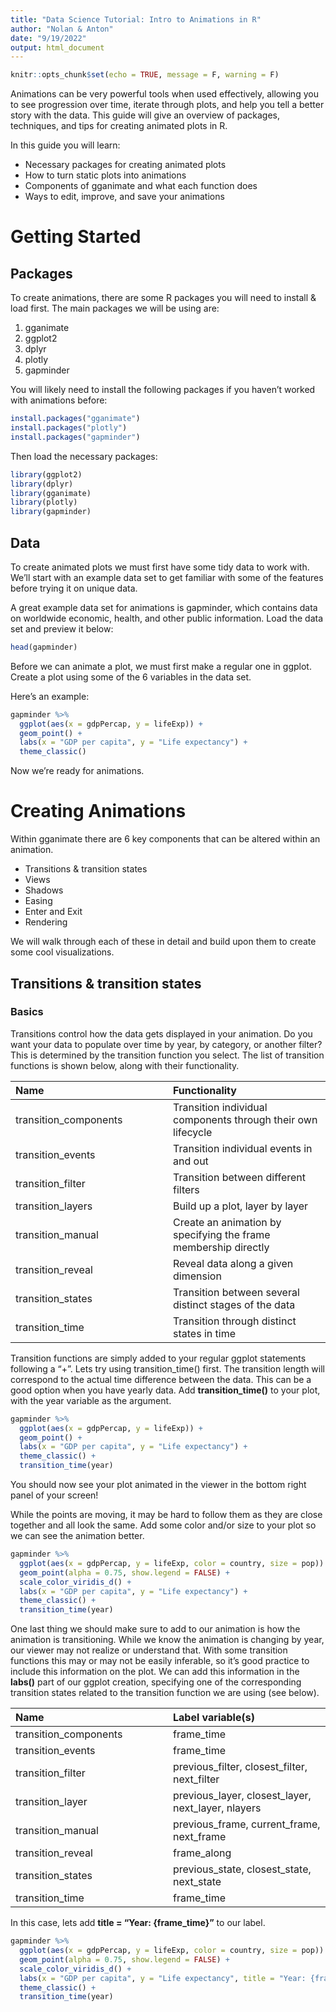 ```yaml
---
title: "Data Science Tutorial: Intro to Animations in R"
author: "Nolan & Anton"
date: "9/19/2022"
output: html_document
---
```


```r
knitr::opts_chunk$set(echo = TRUE, message = F, warning = F)
```

Animations can be very powerful tools when used effectively, allowing you to see progression over time, iterate through plots, and help you tell a better story with the data. This guide will give an overview of packages, techniques, and tips for creating animated plots in R. 

In this guide you will learn:

- Necessary packages for creating animated plots
- How to turn static plots into animations
- Components of gganimate and what each function does
- Ways to edit, improve, and save your animations



# Getting Started

## Packages

To create animations, there are some R packages you will need to install & load first. The main packages we will be using are:

1. gganimate
2. ggplot2
3. dplyr
4. plotly
5. gapminder

You will likely need to install the following packages if you haven't worked with animations before:

```r
install.packages("gganimate")
install.packages("plotly")
install.packages("gapminder")
```

Then load the necessary packages:

```r
library(ggplot2)
library(dplyr)
library(gganimate)
library(plotly)
library(gapminder)
```


## Data

To create animated plots we must first have some tidy data to work with. We'll start with an example data set to get familiar with some of the features before trying it on unique data.

A great example data set for animations is gapminder, which contains data on worldwide economic, health, and other public information. Load the data set and preview it below:

```r
head(gapminder)
```

Before we can animate a plot, we must first make a regular one in ggplot. Create a plot using some of the 6 variables in the data set.

Here's an example:

```r
gapminder %>% 
  ggplot(aes(x = gdpPercap, y = lifeExp)) +
  geom_point() +
  labs(x = "GDP per capita", y = "Life expectancy") +
  theme_classic()
```

Now we're ready for animations.


# Creating Animations

Within gganimate there are 6 key components that can be altered within an animation.

- Transitions & transition states
- Views
- Shadows
- Easing
- Enter and Exit
- Rendering

We will walk through each of these in detail and build upon them to create some cool visualizations.



## Transitions & transition states

### Basics

Transitions control how the data gets displayed in your animation. Do you want your data to populate over time by year, by category, or another filter? This is determined by the transition function you select. The list of transition functions is shown below, along with their functionality.

| Name        | Functionality |
|:-----------|:-----------|
| transition_components | Transition individual components through their own lifecycle |
| transition_events | Transition individual events in and out |
| transition_filter | Transition between different filters |
| transition_layers | Build up a plot, layer by layer |
| transition_manual | Create an animation by specifying the frame membership directly |
| transition_reveal| Reveal data along a given dimension | 
| transition_states | Transition between several distinct stages of the data |
| transition_time | Transition through distinct states in time |


Transition functions are simply added to your regular ggplot statements following a "+". Lets try using transition_time() first. The transition length will correspond to the actual time difference between the data. This can be a good option when you have yearly data. Add **transition_time()** to your plot, with the year variable as the argument.

```r
gapminder %>% 
  ggplot(aes(x = gdpPercap, y = lifeExp)) +
  geom_point() +
  labs(x = "GDP per capita", y = "Life expectancy") +
  theme_classic() +
  transition_time(year)
```

You should now see your plot animated in the viewer in the bottom right panel of your screen!

While the points are moving, it may be hard to follow them as they are close together and all look the same. Add some color and/or size to your plot so we can see the animation better.

```r
gapminder %>% 
  ggplot(aes(x = gdpPercap, y = lifeExp, color = country, size = pop)) +
  geom_point(alpha = 0.75, show.legend = FALSE) +
  scale_color_viridis_d() +
  labs(x = "GDP per capita", y = "Life expectancy") +
  theme_classic() +
  transition_time(year)
```

One last thing we should make sure to add to our animation is how the animation is transitioning. While we know the animation is changing by year, our viewer may not realize or understand that. With some transition functions this may or may not be easily  inferable, so it's good practice to include this information on the plot. We can add this information in the **labs()** part of our ggplot creation, specifying one of the corresponding transition states related to the transition function we are using (see below).

|Name |	Label variable(s) |
|:---------|:---------|
| transition_components |	frame_time |
| transition_events	| frame_time |
| transition_filter	| previous_filter, closest_filter, next_filter |
| transition_layer	| previous_layer, closest_layer, next_layer, nlayers |
| transition_manual	| previous_frame, current_frame, next_frame |
| transition_reveal	| frame_along |
| transition_states	| previous_state, closest_state, next_state |
| transition_time	| frame_time |

In this case, lets add **title = "Year: {frame_time}"** to our label.

```r
gapminder %>% 
  ggplot(aes(x = gdpPercap, y = lifeExp, color = country, size = pop)) +
  geom_point(alpha = 0.75, show.legend = FALSE) +
  scale_color_viridis_d() +
  labs(x = "GDP per capita", y = "Life expectancy", title = "Year: {frame_time}") +
  theme_classic() +
  transition_time(year)
```
